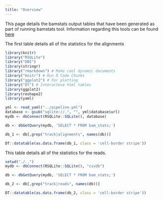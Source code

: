 ```yaml
---
title: "Overview"
---
```


This page details the bamstats output tables that have been generated as part of running bamstats tool. Information regarding this tools can be found <a href="http://bamstats.sourceforge.net/">here</a>


The first table details all of the statistics for the alignments

```r

library(knitr)
library("RSQLite")
library("DBI")
library(stringr)
library("rmarkdown") # Make cool dynamic documents
library("knitr") # Run R Code Chunks
library("ggplot2") # For plotting
library("DT") # Interactove html tables
library(ggplot2)
library(reshape2)
library(yaml)

yml <- read_yaml("../pipeline.yml")
database <- gsub("sqlite://.", "", yml$database$url)
mydb <- dbConnect(RSQLite::SQLite(), database)

db <- dbGetQuery(mydb, 'SELECT * FROM bam_stats;')

db_1 <- db[,grep("track|alignments", names(db))]

DT::datatable(as.data.frame(db_1, class = 'cell-border stripe'))

```

This table details all of the statistics for the reads.

```r

setwd("./..")
mydb <- dbConnect(RSQLite::SQLite(), "csvdb")

db <- dbGetQuery(mydb, 'SELECT * FROM bam_stats;')

db_2 <- db[,grep("track|reads", names(db))]

DT::datatable(as.data.frame(db_2, class = 'cell-border stripe'))
```
